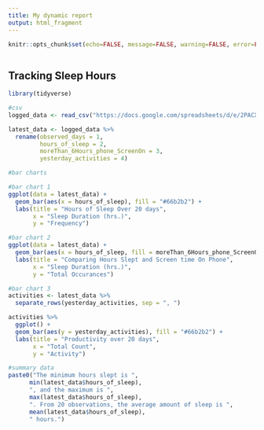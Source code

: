 ---
title: My dynamic report
output: html_fragment
---

```{r setup, include=FALSE}
knitr::opts_chunk$set(echo=FALSE, message=FALSE, warning=FALSE, error=FALSE)

```

```{css}

```

## Tracking Sleep Hours

```{r}
library(tidyverse)

#csv
logged_data <- read_csv("https://docs.google.com/spreadsheets/d/e/2PACX-1vQByeOCYrBnyYE7RZhNSAkB_yso3fg_ATXoGHFa-b8_kOCxkJlKmwicf-0hduwGoScUoBxqlAjY3ye8/pub?gid=1139668992&single=true&output=csv")

latest_data <- logged_data %>%
  rename(observed_days = 1,
         hours_of_sleep = 2,
         moreThan_6Hours_phone_ScreenOn = 3,
         yesterday_activities = 4)

#bar charts

#bar chart 1
ggplot(data = latest_data) +
  geom_bar(aes(x = hours_of_sleep), fill = "#66b2b2") +
  labs(title = "Hours of Sleep Over 20 days",
       x = "Sleep Duration (hrs.)",
       y = "Frequency")

#bar chart 2
ggplot(data = latest_data) +
  geom_bar(aes(x = hours_of_sleep, fill = moreThan_6Hours_phone_ScreenOn)) +
  labs(title = "Comparing Hours Slept and Screen time On Phone",
       x = "Sleep Duration (hrs.)",
       y = "Total Occurances")

#bar chart 3
activities <- latest_data %>%
  separate_rows(yesterday_activities, sep = ", ")

activities %>%
  ggplot() +
  geom_bar(aes(y = yesterday_activities), fill = "#66b2b2") +
  labs(title = "Productivity over 20 days",
       x = "Total Count",
       y = "Activity")

#summary data
paste0("The minimum hours slept is ", 
      min(latest_data$hours_of_sleep), 
      ", and the maximum is ", 
      max(latest_data$hours_of_sleep), 
      ". From 20 observations, the average amount of sleep is ",
      mean(latest_data$hours_of_sleep),
      " hours.")

```
